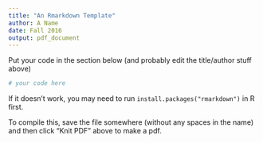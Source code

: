 ```yaml
---
title: "An Rmarkdown Template"
author: A Name
date: Fall 2016
output: pdf_document
---
```


Put your code in the section below (and probably edit the title/author stuff above)

```r
# your code here
```

If it doesn't work, you may need to run `install.packages("rmarkdown")` in R first.

To compile this, save the file somewhere (without any spaces in the name) and then click "Knit PDF" above to make a pdf.